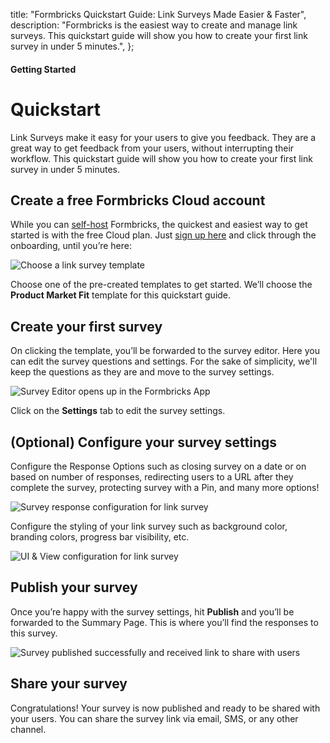 

  title: "Formbricks Quickstart Guide: Link Surveys Made Easier & Faster",
  description:
    "Formbricks is the easiest way to create and manage link surveys. This quickstart guide will show you how to create your first link survey in under 5 minutes.",
};

#### Getting Started

# Quickstart

Link Surveys make it easy for your users to give you feedback. They are a great way to get feedback from your users, without interrupting their workflow. This quickstart guide will show you how to create your first link survey in under 5 minutes.

## Create a free Formbricks Cloud account

While you can [self-host](/docs/self-hosting/deployment) Formbricks, the quickest and easiest way to get started is with the free Cloud plan. Just [sign up here](https://app.formbricks.com/auth/signup) and click through the onboarding, until you’re here:

<Image
  src={HomePage}
  alt="Choose a link survey template"
  quality="100"
  className="max-w-full rounded-lg sm:max-w-3xl "
/>

Choose one of the pre-created templates to get started. We’ll choose the **Product Market Fit** template for this quickstart guide.

## Create your first survey

On clicking the template, you’ll be forwarded to the survey editor. Here you can edit the survey questions and settings. For the sake of simplicity, we'll keep the questions as they are and move to the survey settings.

<Image
  src={SurveyQuestions}
  alt="Survey Editor opens up in the Formbricks App"
  quality="100"
  className="max-w-full rounded-lg sm:max-w-3xl"
/>

Click on the **Settings** tab to edit the survey settings.

## (Optional) Configure your survey settings

Configure the Response Options such as closing survey on a date or on based on number of responses, redirecting users to a URL after they complete the survey, protecting survey with a Pin, and many more options!

<Image
  src={SurveyResponseOptions}
  alt="Survey response configuration for link survey"
  quality="100"
  className="max-w-full rounded-lg sm:max-w-3xl"
/>

Configure the styling of your link survey such as background color, branding colors, progress bar visibility, etc.

<Image
  src={SurveySettings}
  alt="UI & View configuration for link survey"
  quality="100"
  className="max-w-full rounded-lg sm:max-w-3xl"
/>

## Publish your survey

Once you’re happy with the survey settings, hit **Publish** and you’ll be forwarded to the Summary Page. This is where you’ll find the responses to this survey.

<Image
  src={SurveyPublished}
  alt="Survey published successfully and received link to share with users"
  quality="100"
  className="max-w-full rounded-lg sm:max-w-3xl"
/>

## Share your survey

Congratulations! Your survey is now published and ready to be shared with your users. You can share the survey link via email, SMS, or any other channel.
